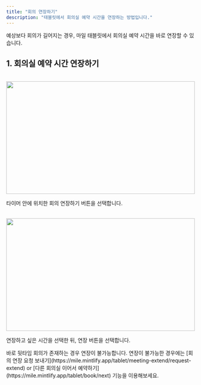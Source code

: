 ```yaml
---
title: "회의 연장하기"
description: "태블릿에서 회의실 예약 시간을 연장하는 방법입니다."
---
```


예상보다 회의가 길어지는 경우, 마일 태블릿에서 회의실 예약 시간을 바로 연장할 수 있습니다. 

## 1. 회의실 예약 시간 연장하기

<br />

<img src="/images/tablet/meeting-extend/img1.png" width="100%" height="300" />

<br />

타이머 안에 위치한 회의 연장하기 버튼을 선택합니다.

<br />

<img src="/images/tablet/meeting-extend/img2.png" width="100%" height="300" />

<br />

연장하고 싶은 시간을 선택한 뒤, 연장 버튼을 선택합니다.

<Info>
    바로 뒷타임 회의가 존재하는 경우 연장이 불가능합니다. 연장이 불가능한 경우에는 [회의 연장 요청 보내기](https://mile.mintlify.app/tablet/meeting-extend/request-extend) or [다른 회의실 이어서 예약하기](https://mile.mintlify.app/tablet/book/next) 기능을 이용해보세요.
</Info>
